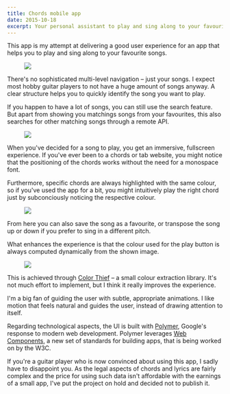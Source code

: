 ```yaml
---
title: Chords mobile app
date: 2015-10-18
excerpt: Your personal assistant to play and sing along to your favourite songs.
---
```



This app is my attempt at delivering a good user experience for an app that helps
you to play and sing along to your favourite songs.

<Figure>
  <PhoneFrame>
    <img src={require('./songs.png')} />
  </PhoneFrame>
</Figure>

There's no sophisticated multi-level navigation – just your songs. I expect most
hobby guitar players to not have a huge amount of songs anyway. A clear
structure helps you to quickly identify the song you want to play.

If you happen to have a lot of songs, you can still use the search feature. But
apart from showing you matchings songs from your favourites, this also searches
for other matching songs through a remote API.

<Figure>
  <PhoneFrame>
    <img src={require('./search.png')} />
  </PhoneFrame>
</Figure>

When you've decided for a song to play, you get an immersive, fullscreen
experience. If you've ever been to a chords or tab website, you might notice
that the positioning of the chords works without the need for a monospace font.

Furthermore, specific chords are always highlighted with the same colour, so if
you've used the app for a bit, you might intuitively play the right chord just
by subconciously noticing the respective colour.

<Figure>
  <PhoneFrame>
    <img src={require('./detail.png')} />
  </PhoneFrame>
</Figure>

From here you can also save the song as a favourite, or transpose the song up or
down if you prefer to sing in a different pitch.

What enhances the experience is that the colour used for the play button is
always computed dynamically from the shown image.

<Figure>
  <img style={{maxWidth: 400}} src={require('./colours.png')} />
</Figure>

This is achieved through [Color
Thief](https://lokeshdhakar.com/projects/color-thief/) – a small colour
extraction library. It's not much effort to implement, but I think it
really improves the experience.

I'm a big fan of guiding the user with subtle, appropriate animations. I like
motion that feels natural and guides the user, instead of drawing attention to
itself.

<Figure>
  <PhoneFrame>
    <ScreenVideo source={require('./animations.mp4')} />
  </PhoneFrame>
</Figure>

Regarding technological aspects, the UI is built with
[Polymer](https://www.polymer-project.org/), Google's response
to modern web development. Polymer leverages [Web
Components](https://www.webcomponents.org/), a new set of
standards for building apps, that is being worked on by the W3C.

If you're a guitar player who is now convinced about using this app, I sadly
have to disappoint you. As the legal aspects of chords and lyrics are fairly
complex and the price for using such data isn't affordable with the earnings of
a small app, I've put the project on hold and decided not to publish it.
